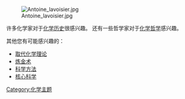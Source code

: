 [[Image:Antoine_lavoisier.jpg|right]]

许多化学家对于[[化学史|化学历史]]很感兴趣。 还有一些哲学家对于[[化学哲学|化学哲学]]感兴趣。

其他您有可能感兴趣的：
*[[取代化学理论#化学|取代化学理论]]
*[[炼金术|炼金术]]
*[[科学方法|科学方法]]
*[[核心科学|核心科学]]

[[Category:化学主题|Category:化学主题]]